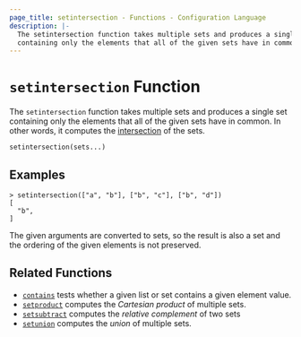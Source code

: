 ```yaml
---
page_title: setintersection - Functions - Configuration Language
description: |-
  The setintersection function takes multiple sets and produces a single set
  containing only the elements that all of the given sets have in common.
---
```


# `setintersection` Function

The `setintersection` function takes multiple sets and produces a single set
containing only the elements that all of the given sets have in common.
In other words, it computes the
[intersection](https://en.wikipedia.org/wiki/Intersection_\(set_theory\)) of the sets.

```hcl
setintersection(sets...)
```

## Examples

```
> setintersection(["a", "b"], ["b", "c"], ["b", "d"])
[
  "b",
]
```

The given arguments are converted to sets, so the result is also a set and
the ordering of the given elements is not preserved.

## Related Functions

* [`contains`](/opentf/language/functions/contains) tests whether a given list or set contains
  a given element value.
* [`setproduct`](/opentf/language/functions/setproduct) computes the _Cartesian product_ of multiple
  sets.
* [`setsubtract`](/opentf/language/functions/setsubtract) computes the _relative complement_ of two sets
* [`setunion`](/opentf/language/functions/setunion) computes the _union_ of
  multiple sets.
